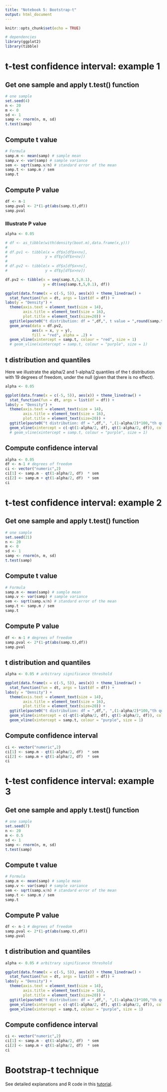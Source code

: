 ```yaml
---
title: "Notebook 5: Bootstrap-t"
output: html_document
---
```


```r
knitr::opts_chunk$set(echo = TRUE)
```

```r
# dependencies
library(ggplot2)
library(tibble)
```

# t-test confidence interval: example 1

## Get one sample and apply t.test() function
```r
# one sample
set.seed(4)
n <- 20
m <- 0
sd <- 1
samp <- rnorm(n, m, sd)
t.test(samp)
```

## Compute t value
```r
# Formula
samp.m <- mean(samp) # sample mean
samp.v <- var(samp) # sample variance
sem <- sqrt(samp.v/n) # standard error of the mean
samp.t <- samp.m / sem
samp.t
```

## Compute P value
```r
df <- n-1
samp.pval <- 2*(1-pt(abs(samp.t),df))
samp.pval
```

### Illustrate P value
```r
alpha <- 0.05

# df <- as_tibble(with(density(boot.m),data.frame(x,y)))
# 
# df.pv1 <- tibble(x = df$x[df$x<nv],
#                 y = df$y[df$x<nv])
# 
# df.pv2 <- tibble(x = df$x[df$x>nv],
#                 y = df$y[df$x>nv])

df.pv2 <- tibble(x = seq(samp.t,5,0.1),
                 y = dt(seq(samp.t,5,0.1), df))

ggplot(data.frame(x = c(-5, 5)), aes(x)) + theme_linedraw() +
  stat_function(fun = dt, args = list(df = df)) + 
labs(y = "Density") +
  theme(axis.text = element_text(size = 14),
        axis.title = element_text(size = 16),
        plot.title = element_text(size=20)) +
  ggtitle(paste0("t distribution: df = ",df,", t value = ",round(samp.t, digits=2))) +
  geom_area(data = df.pv2,
            aes(x = x, y = y),
            fill = "red", alpha = .2) +
  geom_vline(xintercept = samp.t, colour = "red", size = 1)
  # geom_vline(xintercept = samp.t, colour = "purple", size = 1)
```

## t distribution and quantiles

Here we illustrate the alpha/2 and 1-alpha/2 quantiles of the t distribution with 19 degrees of freedom, under the null (given that there is no effect).

```r
alpha <- 0.05

ggplot(data.frame(x = c(-5, 5)), aes(x)) + theme_linedraw() +
  stat_function(fun = dt, args = list(df = df)) + 
labs(y = "Density") +
  theme(axis.text = element_text(size = 14),
        axis.title = element_text(size = 16),
        plot.title = element_text(size=20)) +
  ggtitle(paste0("t distribution: df = ",df,", ",(1-alpha/2)*100,"th quantile = ",round(qt(1-alpha/2, df), digits=2))) +
  geom_vline(xintercept = c(-qt(1-alpha/2, df), qt(1-alpha/2, df)), colour = "green", size = 1)
  # geom_vline(xintercept = samp.t, colour = "purple", size = 1)
```

## Compute confidence interval
```r
alpha <- 0.05
df <- n-1 # degrees of freedom
ci <- vector("numeric",2)
ci[1] <- samp.m - qt(1-alpha/2, df)  * sem
ci[2] <- samp.m + qt(1-alpha/2, df)  * sem
ci
```

# t-test confidence interval: example 2

## Get one sample and apply t.test() function
```r
# one sample
set.seed(21)
n <- 20
m <- 0
sd <- 1
samp <- rnorm(n, m, sd)
t.test(samp)
```

## Compute t value
```r
# Formula
samp.m <- mean(samp) # sample mean
samp.v <- var(samp) # sample variance
sem <- sqrt(samp.v/n) # standard error of the mean
samp.t <- samp.m / sem
samp.t
```

## Compute P value
```r
df <- n-1 # degrees of freedom
samp.pval <- 2*(1-pt(abs(samp.t),df))
samp.pval
```

## t distribution and quantiles
```r
alpha <- 0.05 # arbitrary significance threshold

ggplot(data.frame(x = c(-5, 5)), aes(x)) + theme_linedraw() +
  stat_function(fun = dt, args = list(df = df)) + 
labs(y = "Density") +
  theme(axis.text = element_text(size = 14),
        axis.title = element_text(size = 16),
        plot.title = element_text(size=20)) +
  ggtitle(paste0("t distribution: df = ",df,", ",(1-alpha/2)*100,"th quantile = ",round(qt(1-alpha/2, df), digits=2))) +
  geom_vline(xintercept = c(-qt(1-alpha/2, df), qt(1-alpha/2, df)), colour = "green", size = 1) +
  geom_vline(xintercept = samp.t, colour = "purple", size = 1)
```

## Compute confidence interval
```r
ci <- vector("numeric",2)
ci[1] <- samp.m - qt(1-alpha/2, df)  * sem
ci[2] <- samp.m + qt(1-alpha/2, df)  * sem
ci
```

# t-test confidence interval: example 3

## Get one sample and apply t.test() function
```r
# one sample
set.seed(7)
n <- 20
m <- 0.5
sd <- 1
samp <- rnorm(n, m, sd)
t.test(samp)
```

## Compute t value
```r
# Formula
samp.m <- mean(samp) # sample mean
samp.v <- var(samp) # sample variance
sem <- sqrt(samp.v/n) # standard error of the mean
samp.t <- samp.m / sem
samp.t
```

## Compute P value
```r
df <- n-1 # degrees of freedom
samp.pval <- 2*(1-pt(abs(samp.t),df))
samp.pval
```

## t distribution and quantiles
```r
alpha <- 0.05 # arbitrary significance threshold

ggplot(data.frame(x = c(-5, 5)), aes(x)) + theme_linedraw() +
  stat_function(fun = dt, args = list(df = df)) + 
labs(y = "Density") +
  theme(axis.text = element_text(size = 14),
        axis.title = element_text(size = 16),
        plot.title = element_text(size=20)) +
  ggtitle(paste0("t distribution: df = ",df,", ",(1-alpha/2)*100,"th quantile = ",round(qt(1-alpha/2, df), digits=2))) +
  geom_vline(xintercept = c(-qt(1-alpha/2, df), qt(1-alpha/2, df)), colour = "green", size = 1) +
  geom_vline(xintercept = samp.t, colour = "purple", size = 1)
```

## Compute confidence interval
```r
ci <- vector("numeric",2)
ci[1] <- samp.m - qt(1-alpha/2, df)  * sem
ci[2] <- samp.m + qt(1-alpha/2, df)  * sem
ci
```

# Bootstrap-t technique

See detailed explanations and R code in this [tutorial](https://psyarxiv.com/h8ft7/).
